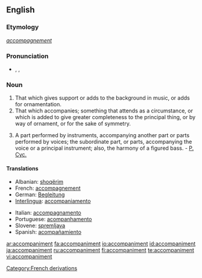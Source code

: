 ==English==

===Etymology===
{{F.}} ''[[accompagnement]]''

===Pronunciation===
* {{enPR|ə-kŭmʹpə-nē-mənt}}, {{IPA|/əˈkʌmpənimənt/}}, {{SAMPA|/@"kVmp@nim@nt/}}

===Noun===
{{en-noun}}

# That which gives support or adds to the background in music, or adds for ornamentation.
# That which accompanies; something that attends as a circumstance, or which is added to give greater completeness to the principal thing, or by way of ornament, or for the sake of symmetry.
# {{music}} A part performed by instruments, accompanying another part or parts performed by voices; the subordinate part, or parts, accompanying the voice or a principal instrument; also, the harmony of a figured bass. - [[P. Cyc.]]

====Translations====
{{top}}
* Albanian: [[shoqërim]]
* French: [[accompagnement]]
* German: [[Begleitung]]
* [[Interlingua]]: [[accompaniamento]]
{{mid}}
* Italian: [[accompagnamento]]
* Portuguese: [[acompanhamento]]
* Slovene: [[spremljava]] {{f}}
* Spanish: [[acompañamiento]]
{{bottom}}

[[Category:French derivations]]

[[ar:accompaniment]]
[[fa:accompaniment]]
[[io:accompaniment]]
[[id:accompaniment]]
[[ja:accompaniment]]
[[ru:accompaniment]]
[[fi:accompaniment]]
[[te:accompaniment]]
[[vi:accompaniment]]